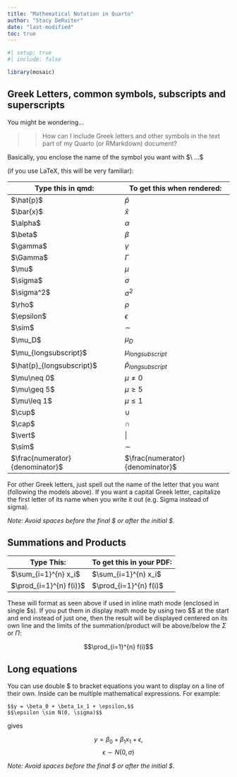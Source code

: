 ```yaml
---
title: "Mathematical Notation in Quarto"
author: "Stacy DeRuiter"
date: "last-modified"
toc: true
---
```



```r
#| setup: true
#| include: false

library(mosaic)
```

## Greek Letters, common symbols, subscripts and superscripts

You might be wondering...

>> How can I include Greek letters and other symbols in the text part of my Quarto (or RMarkdown) document?

Basically, you enclose the name of the symbol you want with \$\\ ...\$ 

(if you use LaTeX, this will be very familiar):

Type this in qmd:    | To get this when rendered:
---------------------|----------------------------
\$\\hat{p}\$   | $\hat{p}$
\$\\bar{x}\$   | $\bar{x}$
\$\\alpha\$ | $\alpha$
\$\\beta\$  | $\beta$
\$\\gamma\$ | $\gamma$
\$\\Gamma\$ | $\Gamma$
\$\\mu\$    | $\mu$
\$\\sigma\$ | $\sigma$
\$\\sigma\^2\$ | $\sigma^2$
\$\\rho\$   | $\rho$
\$\\epsilon\$ | $\epsilon$ 
\$\\sim\$   | $\sim$
\$\\mu\_D\$   | $\mu_D$
\$\\mu\_\{longsubscript\}\$   | $\mu_{longsubscript}$
\$\\hat{p}\_\{longsubscript\}\$   | $\hat{p}_{longsubscript}$
\$\\mu\\neq 0\$   | $\mu \neq 0$
\$\\mu\\geq 5\$   | $\mu \geq 5$
\$\\mu\\leq 1\$   | $\mu \leq 1$
\$\\cup\$ | $\cup$
\$\\cap\$ | $\cap$
\$\\vert\$ | $\vert$
\$\\sim\$ | $\sim$
\$\\frac{numerator}{denominator}\$ | $\frac{numerator}{denominator}$

For other Greek letters, just spell out the name of the letter that you want (following the models above). If you want a capital Greek letter, capitalize the first letter of its name when you write it out (e.g. Sigma instead of sigma).

*Note: Avoid spaces before the final \$ or after the initial \$.*

## Summations and Products

Type This:    | To get this in your PDF:
--------------|----------------------------
\$\\sum\_{i=1}\^{n} x\_i\$   | $\sum_{i=1}^{n} x_i$
\$\\prod\_{i=1}\^{n} f(i)}\$   | $\prod_{i=1}^{n} f(i)$

These will format as seen above if used in inline math mode (enclosed in single \$s). If you put them in display math mode by using two \$\$ at the start and end instead of just one, then the result will be displayed centered on its own line and the limits of the summation/product will be above/below the $\Sigma$ or $\Pi$:

<!-- \$\$ $\text{\\prod\_{i=1}\\^ \{ n \} f(i)}$ \$\$ -->

<!-- gives -->

$$\prod_{i=1}^{n} f(i)$$

## Long equations
You can use double \$ to bracket equations you want to display on a line of their own. Inside can be multiple mathematical expressions. For example:

````verbatim
$$y = \beta_0 + \beta_1x_1 + \epsilon,$$
$$\epsilon \sim N(0, \sigma)$$
````



gives

$$y = \beta_0 + \beta_1x_1 + \epsilon,$$
$$\epsilon \sim N(0, \sigma)$$

*Note: Avoid spaces before the final \$ or after the initial \$.*
